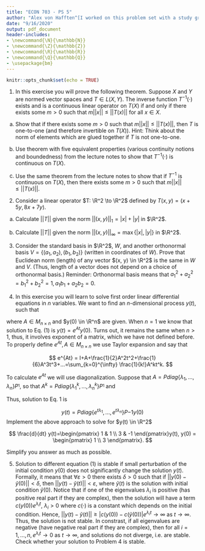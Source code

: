 ```yaml
---
title: "ECON 703 - PS 5"
author: "Alex von Hafften^[I worked on this problem set with a study group of Michael Nattinger, Andrew Smith, and Ryan Mather. I also discussed problems with Emily Case, Sarah Bass, and Danny Edgel.]"
date: "9/16/2020"
output: pdf_document
header-includes:
- \newcommand{\N}{\mathbb{N}}
- \newcommand{\Z}{\mathbb{Z}}
- \newcommand{\R}{\mathbb{R}}
- \newcommand{\Q}{\mathbb{Q}}
- \usepackage{bm}
---
```


```r
knitr::opts_chunk$set(echo = TRUE)
```

(1) In this exercise you will prove the following theorem.  Suppose $X$ and $Y$ are normed vector spaces and $T \in L(X, Y)$.  The inverse function $T^{-1}(\cdot)$ exists and is a continuous linear operator on $T(X)$ if and only if there exists some $m > 0$ such that $m ||x|| \le||T(x)||$ for all $x \in X$.

(a) Show that if there exists some $m > 0$ such that $m ||x|| \le ||T(x)||$, then $T$ is one-to-one (and therefore invertible on $T(X)$). Hint: Think about the norm of elements which are glued together if $T$ is not one-to-one.

(b) Use theorem with five equivalent properties (various continuity notions and boundedness) from the lecture notes to show that $T^{-1}(\cdot)$ is continuous on $T(X)$.

(c) Use the same theorem from the lecture notes to show that if $T^{-1}$ is continuous on $T(X)$, then there exists some $m >0$ such that $m||x|| \le ||T(x)||$.

(2) Consider a linear operator $T: \R^2 \to \R^2$ defined by $T(x, y)=(x+5y, 8x+7y)$.

(a) Calculate $||T||$ given the norm $||(x, y)||_1=|x|+|y|$ in $\R^2$.

(b) Calculate $||T||$ given the norm $||(x, y)||_\infty = \max\{|x|, |y|\}$ in $\R^2$.

(3) Consider the standard basis in $\R^2$, $W$, and another orthonormal basis $V = \{(a_1, a_2), (b_1, b_2)\}$ (written in coordinates of $W$). Prove that Euclidean norm (length) of any vector $(x, y) \in \R^2$ is the same in $W$ and $V$. (Thus, length of a vector does not depend on a choice of orthonormal basis.)  Reminder: Orthonormal basis means that $a_1^2+a_2^2=b_1^2+b_2^2=1, a_1b_1+a_2b_2=0$.

(4) In this exercise you will learn to solve first order linear differential equations in $n$ variables.  We want to find an $n$-dimensional process $y(t)$, such that 

\begin{align}
\frac{d}{dt}y(t)=Ay(t)
\end{align}

where $A \in M_{n \times n}$ and $y(0) \in \R^n$ are given. When $n=1$ we know that solution to Eq. (1) is $y(t)=e^{At}y(0)$. Turns out, it remains the same when $n > 1$, thus, it involves exponent of a matrix, which we have not defined before. To properly define $e^{At}, A \in M_{n \times n}$ we use Taylor expansion and say that

$$
e^{At} = I+A+\frac{1}{2}A^2t^2+\frac{1}{6}A^3t^3+...=\sum_{k=0}^{\infty} \frac{1}{k!}A^kt^k.
$$

To calculate $e^{At}$ we will use diagonalization. Suppose that $A=Pdiag\{\lambda_1, ..., \lambda_n\}P^{_1}$, so that $A^k=Pdiag\{\lambda^k_1, ..., \lambda^k_n\}P^{_1}$ and

\begin{align}
e^{At} = 
P \Big ( \sum_{k=0}^{\infty} \frac{1}{k!}diag\{t^k\lambda^k_1, ..., t^k\lambda^k_n\} \Big ) P^{-1} = 
P \Big ( diag \Big \{\sum_{k=0}^{\infty} \frac{1}{k!}t^k\lambda^k_1, ..., \sum_{k=0}^{\infty} \frac{1}{k!}t^k\lambda^k_n \Big \} \Big ) P^{-1} = Pdiag\{e^{t\lambda_1}, ..., e^{t\lambda_n}\}P{-1}
\end{align}

Thus, solution to Eq. 1 is

$$
y(t)=Pdiag\{e^{t\lambda_1}, ..., e^{t\lambda_n}\}P{-1}y(0)
$$
Implement the above approach to solve for $y(t) \in \R^2$

$$
\frac{d}{dt} y(t)=\begin{pmatrix} 1 & 1 \\ 3 & -1 \end{pmatrix}y(t), y(0) = \begin{pmatrix} 1 \\ 3 \end{pmatrix}.
$$

Simplify you answer as much as possible.

(5) Solution to different equation (1) is stable if small perturbation of the initial condition $y(0)$ does not significantly change the solution $y(t)$.  Formally, it means that $\forall \varepsilon > 0$ there exists $\delta > 0$ such that if $||y(0) - \tilde{y}(0)|| < \delta$, then $||y(t) - \tilde{y}(t)|| < \varepsilon$, where $\tilde{y}(t)$ is the solution with initial condition $\tilde{y}(0)$. Notice that if one of the eigenvalues $\lambda_i$ is positive (has positive real part if they are complex), then the solution will have a term $c(y(0))e^{\lambda_i t}$, $\lambda_i >0$ where $c( \cdot)$ is a constant which depends on the initial condition. Hence, $||y(t) - \tilde{y}(t)|| \ge |c(y(0))-c(\tilde{y}(0))|e^{\lambda_i t} \to \infty$ as $t \to \infty$. Thus, the solution is not stable.  In constrast, if all eigenvalues are negative (have negative real part if they are complex), then for all $i=1, ..., n, e^{\lambda_i t} \to 0$ as $t \to \infty$, and solutions do not diverge, i.e. are stable.  Check whether your solution to Problem 4 is stable.


